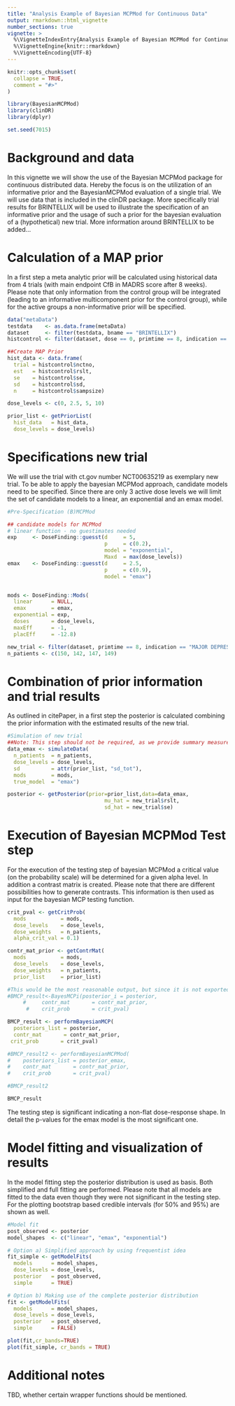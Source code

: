 ```yaml
---
title: "Analysis Example of Bayesian MCPMod for Continuous Data"
output: rmarkdown::html_vignette
number_sections: true
vignette: >
  %\VignetteIndexEntry{Analysis Example of Bayesian MCPMod for Continuous Data}
  %\VignetteEngine{knitr::rmarkdown}
  %\VignetteEncoding{UTF-8}
---
```


```r
knitr::opts_chunk$set(
  collapse = TRUE,
  comment = "#>"
)
```

```r
library(BayesianMCPMod)
library(clinDR)
library(dplyr)

set.seed(7015)
```
# Background and data

In this vignette we will show the use of the Bayesian MCPMod package for continuous distributed data. 
Hereby the focus is on the utilization of an informative prior and the BayesianMCPMod evaluation of a single trial.
We will use data that is included in the clinDR package. 
More specifically trial results for BRINTELLIX will be used to illustrate the specification of an informative prior and the usage of such a prior for the bayesian evaluation of a (hypothetical) new trial. 
More information around BRINTELLIX to be added...


# Calculation of a MAP prior
In a first step a meta analytic prior will be calculated using historical data from 4 trials (with main endpoint CfB in MADRS score after 8 weeks).
Please note that only information from the control group will be integrated (leading to an informative multicomponent prior for the control group), while for the active groups a non-informative prior will be specified.
```r
data("metaData")
testdata    <- as.data.frame(metaData)
dataset     <- filter(testdata, bname == "BRINTELLIX")
histcontrol <- filter(dataset, dose == 0, primtime == 8, indication == "MAJOR DEPRESSIVE DISORDER",protid!=6)

##Create MAP Prior
hist_data <- data.frame(
  trial = histcontrol$nctno,
  est   = histcontrol$rslt,
  se    = histcontrol$se,
  sd    = histcontrol$sd,
  n     = histcontrol$sampsize)

dose_levels <- c(0, 2.5, 5, 10)

prior_list <- getPriorList(
  hist_data   = hist_data,
  dose_levels = dose_levels)

```

# Specifications new trial 
We will use the trial with ct.gov number NCT00635219 as exemplary new trial. 
To be able to apply the bayesian MCPMod approach, candidate models need to be specified. Since there are only 3 active dose levels we will limit the set of candidate models to a linear, an exponential and an emax model.

```r
#Pre-Specification (B)MCPMod 

## candidate models for MCPMod
# linear function - no guestimates needed
exp     <- DoseFinding::guesst(d     = 5,
                               p     = c(0.2),
                               model = "exponential",
                               Maxd  = max(dose_levels))
emax    <- DoseFinding::guesst(d     = 2.5,
                               p     = c(0.9),
                               model = "emax")


mods <- DoseFinding::Mods(
  linear      = NULL,
  emax        = emax,
  exponential = exp,
  doses       = dose_levels,
  maxEff      = -1,
  placEff     = -12.8)

new_trial <- filter(dataset, primtime == 8, indication == "MAJOR DEPRESSIVE DISORDER",protid==6)
n_patients <- c(150, 142, 147, 149)

```

# Combination of prior information and trial results

As outlined in citePaper, in a first step the posterior is calculated combining the prior information with the estimated results of the new trial.

```r
#Simulation of new trial 
##Note: This step should not be required, as we provide summary measures directly from the new trial
data_emax <- simulateData(
  n_patients  = n_patients,
  dose_levels = dose_levels,
  sd          = attr(prior_list, "sd_tot"),
  mods        = mods,
  true_model  = "emax")

posterior <- getPosterior(prior=prior_list,data=data_emax,
                               mu_hat = new_trial$rslt,
                               sd_hat = new_trial$se)

```

# Execution of Bayesian MCPMod Test step
For the execution of the testing step of bayesian MCPMod a critical value (on the probability scale) will be determined for a given alpha level. In addition a contrast matrix is created. Please note that there are different possibilities how to generate contrasts.
This information is then used as input for the bayesian MCP testing function. 

```r
crit_pval <- getCritProb(
  mods           = mods,
  dose_levels    = dose_levels,
  dose_weights   = n_patients,
  alpha_crit_val = 0.1)

contr_mat_prior <- getContrMat(
  mods           = mods,
  dose_levels    = dose_levels,
  dose_weights   = n_patients,
  prior_list     = prior_list)

#This would be the most reasonable output, but since it is not exported it is currently not usable.
#BMCP_result<-BayesMCPi(posterior_i = posterior,
     #     contr_mat       = contr_mat_prior, 
      #    crit_prob       = crit_pval)

BMCP_result <- performBayesianMCP(
  posteriors_list = posterior,
  contr_mat       = contr_mat_prior, 
 crit_prob       = crit_pval)

#BMCP_result2 <- performBayesianMCPMod(
#    posteriors_list = posterior_emax,
#    contr_mat       = contr_mat_prior, 
#    crit_prob       = crit_pval)

#BMCP_result2

BMCP_result
```
The testing step is significant indicating a non-flat dose-response shape. In detail the p-values for the emax model is the most significant one.

# Model fitting and visualization of results
In the model fitting step the posterior distribution is used as basis. Both simplified and full fitting are performed.
Please note that all models are fitted to the data even though they were not significant in the testing step.
For the plotting bootstrap based credible intervals (for 50% and 95%) are shown as well.

```r
#Model fit
post_observed <- posterior
model_shapes  <- c("linear", "emax", "exponential")

# Option a) Simplified approach by using frequentist idea
fit_simple <- getModelFits(
  models      = model_shapes,
  dose_levels = dose_levels,
  posterior   = post_observed,
  simple      = TRUE)

# Option b) Making use of the complete posterior distribution
fit <- getModelFits(
  models      = model_shapes,
  dose_levels = dose_levels,
  posterior   = post_observed,
  simple      = FALSE)

plot(fit,cr_bands=TRUE)
plot(fit_simple, cr_bands = TRUE)

```
# Additional notes
TBD, whether certain wrapper functions should be mentioned.


